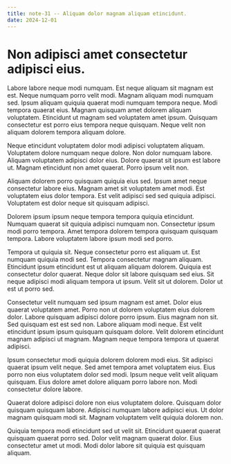 ```yaml
---
title: note-31 -- Aliquam dolor magnam aliquam etincidunt.
date: 2024-12-01
---
```


# Non adipisci amet consectetur adipisci eius.

Labore labore neque modi numquam. Est neque aliquam sit magnam est est. Neque numquam porro velit modi. Magnam aliquam
modi numquam sed. Ipsum aliquam quiquia quaerat modi numquam tempora neque. Modi tempora quaerat eius. Magnam quisquam
amet dolorem aliquam voluptatem. Etincidunt ut magnam sed voluptatem amet ipsum. Quisquam consectetur est porro eius
tempora neque quisquam. Neque velit non aliquam dolorem tempora aliquam dolore.

Neque etincidunt voluptatem dolor modi adipisci voluptatem aliquam. Voluptatem dolore numquam neque dolore. Non dolor
numquam labore. Aliquam voluptatem adipisci dolor eius. Dolore quaerat sit ipsum est labore ut. Magnam etincidunt non
amet quaerat. Porro ipsum velit non.

Aliquam dolorem porro quisquam quiquia eius sed. Ipsum amet neque consectetur labore eius. Magnam amet sit voluptatem
amet modi. Est voluptatem eius dolor tempora. Est velit adipisci sed sed quiquia adipisci. Voluptatem est dolor neque
sit quisquam adipisci.

Dolorem ipsum ipsum neque tempora tempora quiquia etincidunt. Numquam quaerat sit quiquia adipisci numquam non.
Consectetur ipsum modi porro tempora. Amet tempora dolorem tempora quisquam quisquam tempora. Labore voluptatem labore
ipsum modi sed porro.

Tempora ut quiquia sit. Neque consectetur porro est aliquam ut. Est numquam quiquia modi sed. Tempora consectetur magnam
aliquam. Etincidunt ipsum etincidunt est ut aliquam aliquam dolorem. Quiquia est consectetur dolor quaerat. Neque dolor
sit labore quisquam sed eius. Sit neque adipisci modi aliquam tempora ut ipsum. Velit sit ut dolorem. Dolor ut est ut
porro sed.

Consectetur velit numquam sed ipsum magnam est amet. Dolor eius quaerat voluptatem amet. Porro non ut dolorem voluptatem
eius dolorem dolor. Labore quisquam adipisci dolore porro ipsum. Eius magnam non sit. Sed quisquam est est sed non.
Labore aliquam modi neque. Est velit etincidunt ipsum ipsum quisquam quisquam dolore. Velit dolorem etincidunt magnam
adipisci ut magnam. Magnam neque tempora tempora ut quaerat adipisci.

Ipsum consectetur modi quiquia dolorem dolorem modi eius. Sit adipisci quaerat ipsum velit neque. Sed amet tempora amet
voluptatem eius. Eius porro non eius voluptatem dolor sed modi. Ipsum neque velit velit aliquam quisquam. Eius dolore
amet dolore aliquam porro labore non. Modi consectetur dolore labore.

Quaerat dolore adipisci dolore non eius voluptatem dolore. Quisquam dolor quisquam quisquam labore. Adipisci numquam
labore adipisci eius. Ut dolor magnam quisquam modi sit. Magnam voluptatem velit quiquia dolorem non.

Quiquia tempora modi etincidunt sed ut velit sit. Etincidunt quaerat quaerat quisquam quaerat porro sed. Dolor velit
magnam quaerat dolor. Eius consectetur amet ut modi. Modi dolor labore sit quiquia est quisquam aliquam.

